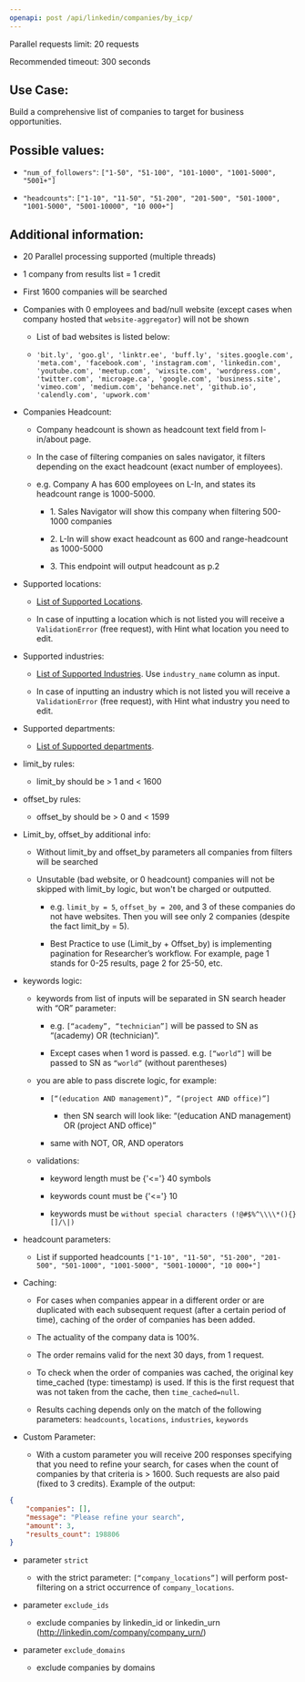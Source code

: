 ```yaml
---
openapi: post /api/linkedin/companies/by_icp/
---
```


Parallel requests limit: 20 requests

Recommended timeout: 300 seconds

## Use Case:
Build a comprehensive list of companies to target for business opportunities.

## Possible values:

- `"num_of_followers"`: `["1-50", "51-100", "101-1000", "1001-5000", "5001+"]`
    
- `"headcounts"`: `["1-10", "11-50", "51-200", "201-500", "501-1000", "1001-5000", "5001-10000", "10 000+"]`
    

## Additional information:

- 20 Parallel processing supported (multiple threads)
    
- 1 company from results list = 1 credit
    
- First 1600 companies will be searched
    
- Companies with 0 employees and bad/null website (except cases when company hosted that `website-aggregator`) will not be shown
    
    - List of bad websites is listed below:
        
    - `'bit.ly', 'goo.gl', 'linktr.ee', 'buff.ly', 'sites.google.com', 'meta.com', 'facebook.com', 'instagram.com', 'linkedin.com', 'youtube.com', 'meetup.com', 'wixsite.com', 'wordpress.com', 'twitter.com', 'microage.ca', 'google.com', 'business.site', 'vimeo.com', 'medium.com', 'behance.net', 'github.io', 'calendly.com', 'upwork.com'`
        
- Companies Headcount:
    
    - Company headcount is shown as headcount text field from l-in/about page.
        
    - In the case of filtering companies on sales navigator, it filters depending on the exact headcount (exact number of employees).
        
    - e.g. Company A has 600 employees on L-In, and states its headcount range is 1000-5000.
        
        - 1\. Sales Navigator will show this company when filtering 500-1000 companies
            
        - 2\. L-In will show exact headcount as 600 and range-headcount as 1000-5000
            
        - 3\. This endpoint will output headcount as p.2
            
- Supported locations:
    
    - [List of Supported Locations](https://docs.google.com/spreadsheets/d/1pNW018ALP5NIenl7nnke8tqJmMsOZGkVdtt1MO9_yQU/edit#gid=0).
        
    - In case of inputting a location which is not listed you will receive a `ValidationError` (free request), with Hint what location you need to edit.
        
- Supported industries:
    
    - [List of Supported Industries](https://docs.google.com/spreadsheets/d/1pNW018ALP5NIenl7nnke8tqJmMsOZGkVdtt1MO9_yQU/edit#gid=1393250894). Use `industry_name` column as input.
        
    - In case of inputting an industry which is not listed you will receive a `ValidationError` (free request), with Hint what industry you need to edit.
        
- Supported departments:
    
    - [List of Supported departments](https://docs.google.com/spreadsheets/d/1pNW018ALP5NIenl7nnke8tqJmMsOZGkVdtt1MO9_yQU/edit#gid=358444705).
        
- limit_by rules:
    
    - limit_by should be > 1 and < 1600
        
- offset_by rules:
    
    - offset_by should be > 0 and < 1599
        
- Limit_by, offset_by additional info:
    
    - Without limit_by and offset_by parameters all companies from filters will be searched
        
    - Unsutable (bad website, or 0 headcount) companies will not be skipped with limit_by logic, but won't be charged or outputted.
        
        - e.g. `limit_by = 5`, `offset_by = 200`, and 3 of these companies do not have websites. Then you will see only 2 companies (despite the fact limit_by = 5).
            
        - Best Practice to use (Limit_by + Offset_by) is implementing pagination for Researcher’s workflow. For example, page 1 stands for 0-25 results, page 2 for 25-50, etc.
            
- keywords logic:
    
    - keywords from list of inputs will be separated in SN search header with “OR” parameter:
        
        - e.g. `[“academy”, “technician”]` will be passed to SN as “(academy) OR (technician)”.
            
        - Except cases when 1 word is passed. e.g. `[“world”]` will be passed to SN as `“world”` (without parentheses)
            
    - you are able to pass discrete logic, for example:
        
        - `[“(education AND management)”, “(project AND office)”]`
            
            - then SN search will look like: “(education AND management) OR (project AND office)”
                
        - same with NOT, OR, AND operators
            
    - validations:
        
        - keyword length must be {'<='} 40 symbols
            
        - keywords count must be {'<='} 10
            
        - keywords must be `without special characters (!@#$%^\\\\*(){}[]/\|)`
            
- headcount parameters:
    
    - List if supported headcounts `["1-10", "11-50", "51-200", "201-500", "501-1000", "1001-5000", "5001-10000", "10 000+"]`
        
- Caching:
    
    - For cases when companies appear in a different order or are duplicated with each subsequent request (after a certain period of time), caching of the order of companies has been added.
        
    - The actuality of the company data is 100%.
        
    - The order remains valid for the next 30 days, from 1 request.
        
    - To check when the order of companies was cached, the original key time_cached (type: timestamp) is used. If this is the first request that was not taken from the cache, then `time_cached=null`.
        
    - Results caching depends only on the match of the following parameters: `headcounts`, `locations`, `industries`, `keywords`
        
- Custom Parameter:
    
    - With a custom parameter you will receive 200 responses specifying that you need to refine your search, for cases when the count of companies by that criteria is > 1600. Such requests are also paid (fixed to 3 credits). Example of the output:
        

``` json
{
    "companies": [],
    "message": "Please refine your search",
    "amount": 3,
    "results_count": 198806
}

 ```

- parameter `strict`
    
    - with the strict parameter: `[“company_locations”]` will perform post-filtering on a strict occurrence of `company_locations`.
        
- parameter `exclude_ids`
    
    - exclude companies by linkedin_id or linkedin_urn (http://linkedin.com/company/company_urn/)
        
- parameter `exclude_domains`
    
    - exclude companies by domains
